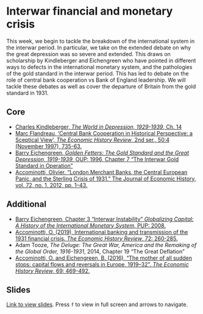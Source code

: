 # Interwar financial and monetary crisis

This week, we begin to tackle the breakdown of the international system in
the interwar period. In particular, we take on the extended debate on why 
the great depression was so severe and extended. This draws on scholarship 
by Kindleberger and Eichengreen who have pointed in different ways to defects
in the international monetary system, and the pathologies of the gold 
standard in the interwar period. This has led to debate on the role of 
central bank cooperation vs Bank of England leadership. We will tackle
these debates as well as cover the departure of Britain from the gold standard
in 1931.

## Core

+ [Charles Kindleberger, *The World in Depression, 1929-1939*, Ch. 14](https://keats.kcl.ac.uk/pluginfile.php/4676786/mod_resource/content/0/kindleberger_ch14.pdf)
+ [Marc Flandreau, ‘Central Bank Cooperation in Historical Perspective: a Sceptical View’, *The Economic History Review*, 2nd ser., 50:4 (November 1997), 735-63.](https://www.jstor.org/stable/2599884)
+ [Barry Eichengreen, *Golden Fetters: The Gold Standard and the Great Depression, 1919-1939*, OUP: 1996, Chapter 7 "The Interwar Gold Standard in Operation"](https://www.oxfordscholarship.com/view/10.1093/0195101138.001.0001/acprof-9780195101133-chapter-7){target="_blank"}
+ [Accominotti, Olivier. “London Merchant Banks, the Central European Panic, and the Sterling Crisis of 1931.” The Journal of Economic History, vol. 72, no. 1, 2012, pp. 1–43.](https://www.jstor.org/stable/41353822){target="_blank"}

## Additional

+ [Barry Eichengreen, Chapter 3 "Interwar Instability" *Globalizing Capital: A History of the International Monetary System*, PUP: 2008.](https://ebookcentral.proquest.com/lib/kcl/reader.action?docID=483542&ppg=48){target="_blank"}
+ [Accominotti, O. (2019), International banking and transmission of the 1931 financial crisis. *The Economic History Review*, 72: 260-285.](https://doi.org/10.1111/ehr.12736){target="_blank"}
+ Adam Tooze, *The Deluge: The Great War, America and the Remaking of the Global Order, 1916-1931*, 2014, Chapter 19 "The Great Deflation"
+ [Accominotti, O. and Eichengreen, B. (2016), "The mother of all sudden stops: capital flows and reversals in Europe, 1919–32". *The Economic History Review*, 69: 469-492.]( https://doi.org/10.1111/ehr.12128){target="_blank"}


## Slides

[Link to view slides](https://gabrielfgm.github.io/beh-slides/19_interwar_finance.html#1). Press `f` to view in full screen and arrows to navigate.

